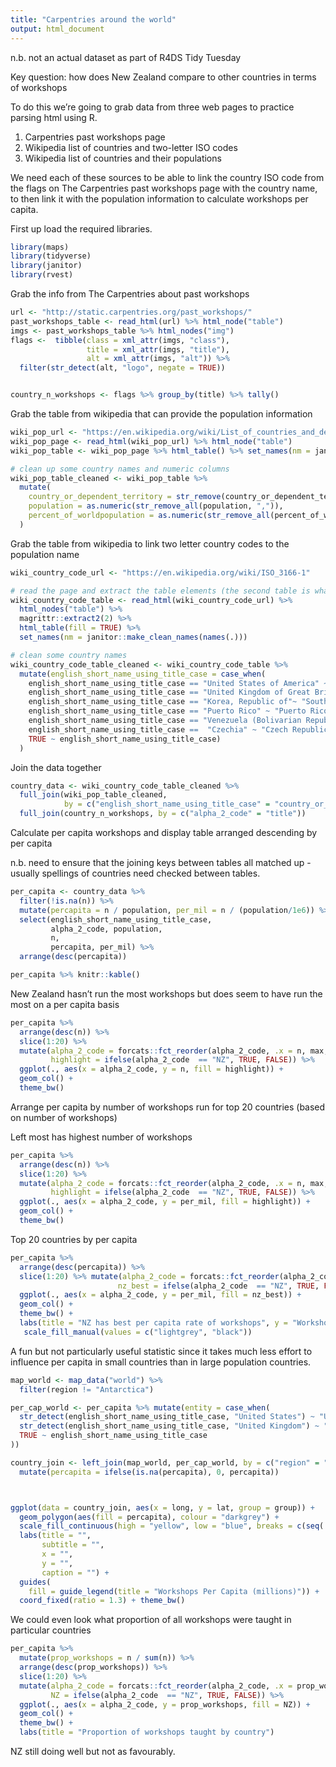 ```yaml
---
title: "Carpentries around the world"
output: html_document
---
```


n.b. not an actual dataset as part of R4DS Tidy Tuesday

Key question: how does New Zealand compare to other countries in terms of workshops


To do this we're going to grab data from three web pages to practice parsing html using R.

1. Carpentries past workshops page
2. Wikipedia list of countries and two-letter ISO codes
3. Wikipedia list of countries and their populations

We need each of these sources to be able to link the country ISO code from the flags on The Carpentries past workshops page with the country name, to then link it with the population information to calculate workshops per capita.

First up load the required libraries.
```r
library(maps)
library(tidyverse)
library(janitor)
library(rvest)
```


Grab the info from The Carpentries about past workshops
```r
url <- "http://static.carpentries.org/past_workshops/"
past_workshops_table <- read_html(url) %>% html_node("table")
imgs <- past_workshops_table %>% html_nodes("img")
flags <-  tibble(class = xml_attr(imgs, "class"),
                 title = xml_attr(imgs, "title"),
                 alt = xml_attr(imgs, "alt")) %>%
  filter(str_detect(alt, "logo", negate = TRUE))


country_n_workshops <- flags %>% group_by(title) %>% tally()
```



Grab the table from wikipedia that can provide the population information
```r
wiki_pop_url <- "https://en.wikipedia.org/wiki/List_of_countries_and_dependencies_by_population"
wiki_pop_page <- read_html(wiki_pop_url) %>% html_node("table")
wiki_pop_table <- wiki_pop_page %>% html_table() %>% set_names(nm = janitor::make_clean_names(names(.)))

# clean up some country names and numeric columns
wiki_pop_table_cleaned <- wiki_pop_table %>%
  mutate(
    country_or_dependent_territory = str_remove(country_or_dependent_territory, "\\[Note [0-9]+\\]"),
    population = as.numeric(str_remove_all(population, ",")),
    percent_of_worldpopulation = as.numeric(str_remove_all(percent_of_worldpopulation, "%"))
  )
```

Grab the table from wikipedia to link two letter country codes to the population name
```r
wiki_country_code_url <- "https://en.wikipedia.org/wiki/ISO_3166-1"

# read the page and extract the table elements (the second table is what we want)
wiki_country_code_table <- read_html(wiki_country_code_url) %>%
  html_nodes("table") %>%
  magrittr::extract2(2) %>%
  html_table(fill = TRUE) %>%
  set_names(nm = janitor::make_clean_names(names(.)))

# clean some country names
wiki_country_code_table_cleaned <- wiki_country_code_table %>%
  mutate(english_short_name_using_title_case = case_when(
    english_short_name_using_title_case == "United States of America" ~ "United States",
    english_short_name_using_title_case == "United Kingdom of Great Britain and Northern Ireland" ~ "United Kingdom",
    english_short_name_using_title_case == "Korea, Republic of"~ "South Korea",
    english_short_name_using_title_case == "Puerto Rico" ~ "Puerto Rico (U.S.)",
    english_short_name_using_title_case == "Venezuela (Bolivarian Republic of)" ~ "Venezuela",
    english_short_name_using_title_case ==  "Czechia" ~ "Czech Republic",
    TRUE ~ english_short_name_using_title_case)
  )
```


Join the data together
```r
country_data <- wiki_country_code_table_cleaned %>%
  full_join(wiki_pop_table_cleaned,
            by = c("english_short_name_using_title_case" = "country_or_dependent_territory")) %>%
  full_join(country_n_workshops, by = c("alpha_2_code" = "title"))
```

Calculate per capita workshops and display table arranged descending by per capita

n.b. need to ensure that the joining keys between tables all matched up - usually spellings of countries need checked between tables.
```r
per_capita <- country_data %>%
  filter(!is.na(n)) %>%
  mutate(percapita = n / population, per_mil = n / (population/1e6)) %>%
  select(english_short_name_using_title_case,
         alpha_2_code, population,
         n,
         percapita, per_mil) %>%
  arrange(desc(percapita))

per_capita %>% knitr::kable()
```


New Zealand hasn't run the most workshops but does seem to have run the most on a per capita basis

```r
per_capita %>%
  arrange(desc(n)) %>%
  slice(1:20) %>%
  mutate(alpha_2_code = forcats::fct_reorder(alpha_2_code, .x = n, max, .desc = TRUE),
         highlight = ifelse(alpha_2_code  == "NZ", TRUE, FALSE)) %>%
  ggplot(., aes(x = alpha_2_code, y = n, fill = highlight)) +
  geom_col() +
  theme_bw()
```

Arrange per capita by number of workshops run for top 20 countries (based on number of workshops)

Left most has highest number of workshops
```r
per_capita %>%
  arrange(desc(n)) %>%
  slice(1:20) %>%
  mutate(alpha_2_code = forcats::fct_reorder(alpha_2_code, .x = n, max, .desc = TRUE),
         highlight = ifelse(alpha_2_code  == "NZ", TRUE, FALSE)) %>%
  ggplot(., aes(x = alpha_2_code, y = per_mil, fill = highlight)) +
  geom_col() +
  theme_bw()
```


Top 20 countries by per capita
```r
per_capita %>%
  arrange(desc(percapita)) %>%
  slice(1:20) %>% mutate(alpha_2_code = forcats::fct_reorder(alpha_2_code, .x = percapita, mean, .desc = TRUE),
                        nz_best = ifelse(alpha_2_code  == "NZ", TRUE, FALSE)) %>%
  ggplot(., aes(x = alpha_2_code, y = per_mil, fill = nz_best)) +
  geom_col() +
  theme_bw() +
  labs(title = "NZ has best per capita rate of workshops", y = "Workshops per million people", x = "Country (Top 20 per capita)") + theme(legend.position = 'none') +
   scale_fill_manual(values = c("lightgrey", "black"))
```

A fun but not particularly useful statistic since it takes much less effort to influence per capita in small countries than in large population countries.


```r
map_world <- map_data("world") %>%
  filter(region != "Antarctica")

per_cap_world <- per_capita %>% mutate(entity = case_when(
  str_detect(english_short_name_using_title_case, "United States") ~ "USA",
  str_detect(english_short_name_using_title_case, "United Kingdom") ~ "UK",
  TRUE ~ english_short_name_using_title_case
))

country_join <- left_join(map_world, per_cap_world, by = c("region" = "entity")) %>%
  mutate(percapita = ifelse(is.na(percapita), 0, percapita))



ggplot(data = country_join, aes(x = long, y = lat, group = group)) +
  geom_polygon(aes(fill = percapita), colour = "darkgrey") +
  scale_fill_continuous(high = "yellow", low = "blue", breaks = c(seq( 1e-5, 1e-7, length.out = 7  ), 0)) +
  labs(title = "",
       subtitle = "",
       x = "",
       y = "",
       caption = "") +
  guides(
    fill = guide_legend(title = "Workshops Per Capita (millions)")) +
  coord_fixed(ratio = 1.3) + theme_bw()

```

We could even look what proportion of all workshops were taught in particular countries
```r
per_capita %>%
  mutate(prop_workshops = n / sum(n)) %>%
  arrange(desc(prop_workshops)) %>%
  slice(1:20) %>%
  mutate(alpha_2_code = forcats::fct_reorder(alpha_2_code, .x = prop_workshops, max, .desc = TRUE),
         NZ = ifelse(alpha_2_code  == "NZ", TRUE, FALSE)) %>%
  ggplot(., aes(x = alpha_2_code, y = prop_workshops, fill = NZ)) +
  geom_col() +
  theme_bw() +
  labs(title = "Proportion of workshops taught by country")
```

NZ still doing well but not as favourably.
